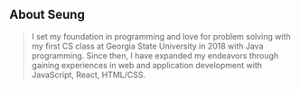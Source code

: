 ## About Seung 

> I set my foundation in programming and love for problem solving with my first CS class at Georgia State University in 2018 with Java programming. Since then, I have expanded my endeavors through gaining experiences in web and application development with JavaScript, React, HTML/CSS.
